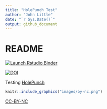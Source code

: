```yaml
---
title: "HolePunch Test"
author: "John Little"
date: "`r Sys.Date()`"
output: github_document
---
```

<!-- Edit the README.Rmd.  Readme.md is auto genererated --> 

README
======

<!-- badges: start -->
[![Launch Rstudio Binder](http://mybinder.org/badge.svg)](https://mybinder.org/v2/gh/libjohn/intro2r-holepunch/master?urlpath=rstudio)

<!-- [![DOI](https://zenodo.org/badge/194931705.svg)](https://zenodo.org/badge/latestdoi/194931705) -->

[![DOI](https://zenodo.org/badge/DOI/10.5281/zenodo.3733847.svg)](https://doi.org/10.5281/zenodo.3733847)

<!-- badges: end -->


Testing [HolePunch](https://karthik.github.io/holepunch/)

```r
knitr::include_graphics("images/by-nc.png")
```


[CC-BY-NC](https://creativecommons.org/licenses/by-nc/4.0/)
